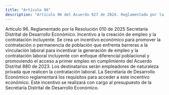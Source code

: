 ```yaml
---
title: "Artículo 96"
description: "Artículo 96 del Acuerdo 927 de 2024. Reglamentado por la Resolución 010 de 2025 Secretaría Distrital de Desarrollo Económico."
---
```


Artículo 96. Reglamentado por la Resolución 010 de 2025 Secretaría Distrital de Desarrollo Económico. Incentivo a la creación de empleo y la contratación incluyente.  Se crea un incentivo económico para promover la contratación o permanencia de población que enfrenta barreras a la vinculación laboral para incentivar la generación de empleo y la contratación laboral incluyente con enfoque diferencial poblacional y promoviendo el acceso a primer empleo en cumplimiento del Acuerdo Distrital 880 de 2023. Los destinatarios serán empleadores de naturaleza privada que realicen la contratación laboral. La Secretaría de Desarrollo Económico reglamentará los requisitos para acceder a este incentivo económico. Este incentivo se realizará con cargo al presupuesto de la Secretaría Distrital de Desarrollo Económico.